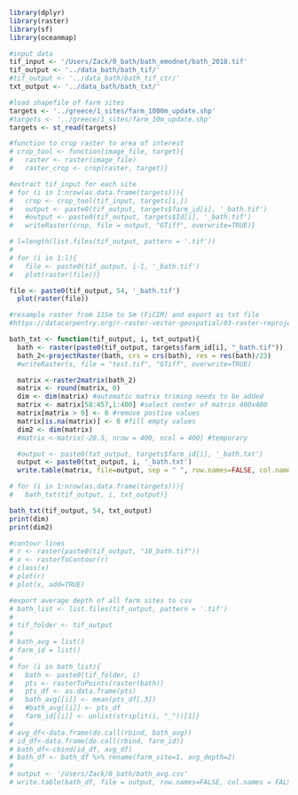 ```r
library(dplyr)
library(raster)
library(sf)
library(oceanmap)

#input data
tif_input <- '/Users/Zack/0_bath/bath_emodnet/bath_2018.tif'
tif_output <- '../data_bath/bath_tif/'
#tif_output <- '../data_bath/bath_tif_ctr/'
txt_output <- '../data_bath/bath_txt/'

#load shapefile of farm sites
targets <- '../greece/1_sites/farm_1000m_update.shp'
#targets <- '../greece/1_sites/farm_10m_update.shp'
targets <- st_read(targets)
```

```r
#function to crop raster to area of interest
# crop_tool <- function(image_file, target){
#   raster <- raster(image_file)
#   raster_crop <- crop(raster, target)}
```

```r
#extract tif_input for each site
# for (i in 1:nrow(as.data.frame(targets))){
#   crop <- crop_tool(tif_input, targets[i,])
#   output <- paste0(tif_output, targets$farm_id[i], '_bath.tif')
#   #output <- paste0(tif_output, targets$Id[i], '_bath.tif')
#   writeRaster(crop, file = output, "GTiff", overwrite=TRUE)}
```

```r
# l=length(list.files(tif_output, pattern = '.tif'))
#
# for (i in 1:l){
#   file <- paste0(tif_output, i-1, '_bath.tif')
#   plot(raster(file))}

file <- paste0(tif_output, 54, '_bath.tif')
  plot(raster(file))
```

```r
#resample raster from 115m to 5m (FiCIM) and export as txt file
#https://datacarpentry.org/r-raster-vector-geospatial/03-raster-reproject-in-r/

bath_txt <- function(tif_output, i, txt_output){
  bath <- raster(paste0(tif_output, targets$farm_id[i], "_bath.tif"))
  bath_2<-projectRaster(bath, crs = crs(bath), res = res(bath)/23)
  #writeRaster(s, file = "test.tif", "GTiff", overwrite=TRUE)

  matrix <-raster2matrix(bath_2)
  matrix <- round(matrix, 0)
  dim <- dim(matrix) #automatic matrix triming needs to be added
  matrix <- matrix[58:457,1:400] #select center of matrix 400x400
  matrix[matrix > 0] <- 0 #remove postive values
  matrix[is.na(matrix)] <- 0 #fill empty values
  dim2 <- dim(matrix)
  #matrix <-matrix(-20.5, nrow = 400, ncol = 400) #temporary

  #output <- paste0(txt_output, targets$farm_id[i], '_bath.txt')
  output <- paste0(txt_output, i, '_bath.txt')
  write.table(matrix, file=output, sep = " ", row.names=FALSE, col.names=FALSE)}

# for (i in 1:nrow(as.data.frame(targets))){
#   bath_txt(tif_output, i, txt_output)}

bath_txt(tif_output, 54, txt_output)
print(dim)
print(dim2)

```

```r
#contour lines
# r <- raster(paste0(tif_output, "10_bath.tif"))
# x <- rasterToContour(r)
# class(x)
# plot(r)
# plot(x, add=TRUE)
```

```r
#export average depth of all farm sites to csv
# bath_list <- list.files(tif_output, pattern = '.tif')
# 
# tif_folder <- tif_output
# 
# bath_avg = list()
# farm_id = list()
# 
# for (i in bath_list){
#   bath <- paste0(tif_folder, i)
#   pts <- rasterToPoints(raster(bath))
#   pts_df <- as.data.frame(pts) 
#   bath_avg[[i]] <- mean(pts_df[,3])
#   #bath_avg[[i]] <- pts_df
#   farm_id[[i]] <- unlist(strsplit(i, "_"))[1]}
#   
# avg_df<-data.frame(do.call(rbind, bath_avg))
# id_df<-data.frame(do.call(rbind, farm_id))
# bath_df<-cbind(id_df, avg_df)
# bath_df <- bath_df %>% rename(farm_site=1, avg_depth=2)
# 
# output <- '/Users/Zack/0_bath/bath_avg.csv'
# write.table(bath_df, file = output, row.names=FALSE, col.names = FALSE, sep=",")
```